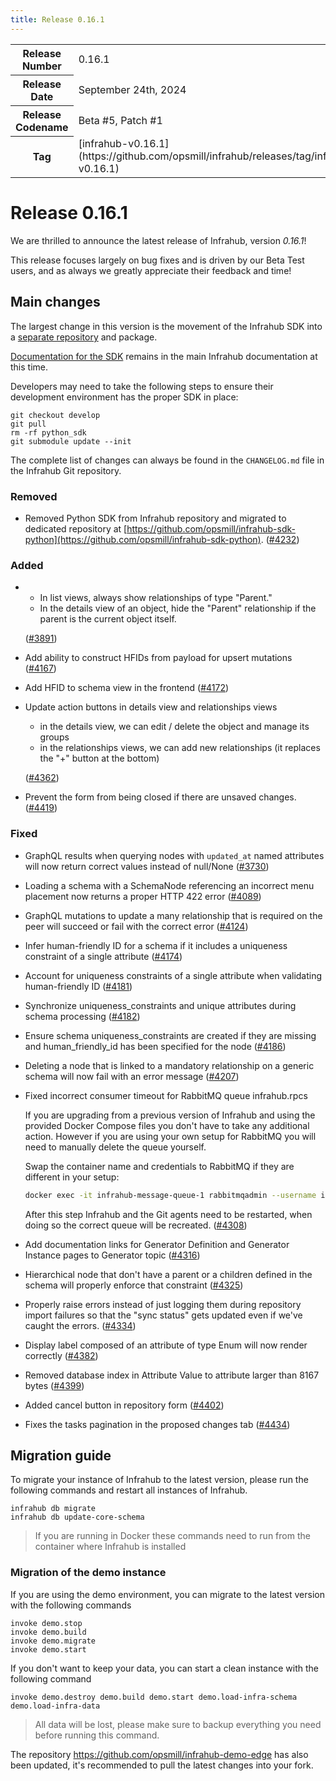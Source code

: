 ```yaml
---
title: Release 0.16.1
---
```

<table>
  <tbody>
    <tr>
      <th>Release Number</th>
      <td>0.16.1</td>
    </tr>
    <tr>
      <th>Release Date</th>
      <td>September 24th, 2024</td>
    </tr>
    <tr>
      <th>Release Codename</th>
      <td>Beta #5, Patch #1</td>
    </tr>
    <tr>
      <th>Tag</th>
      <td>[infrahub-v0.16.1](https://github.com/opsmill/infrahub/releases/tag/infrahub-v0.16.1)</td>
    </tr>
  </tbody>
</table>

# Release 0.16.1

We are thrilled to announce the latest release of Infrahub, version *0.16.1*!

This release focuses largely on bug fixes and is driven by our Beta Test users,
and as always we greatly appreciate their feedback and time!

## Main changes

The largest change in this version is the movement of the Infrahub SDK into a
[separate repository](https://github.com/opsmill/infrahub-sdk-python) and package.

[Documentation for the SDK](https://docs.infrahub.app/python-sdk/) remains in the main Infrahub documentation at this time.

Developers may need to take the following steps to ensure their development environment has the proper SDK in place:

```shell
git checkout develop
git pull
rm -rf python_sdk
git submodule update --init
```

The complete list of changes can always be found in the `CHANGELOG.md` file in the Infrahub Git repository.

### Removed

- Removed Python SDK from Infrahub repository and migrated to dedicated repository at [https://github.com/opsmill/infrahub-sdk-python](https://github.com/opsmill/infrahub-sdk-python).
  ([#4232](https://github.com/opsmill/infrahub/issues/4232))

### Added

- - In list views, always show relationships of type "Parent."
  - In the details view of an object, hide the "Parent" relationship if the parent is the current object itself.

  ([#3891](https://github.com/opsmill/infrahub/issues/3891))
- Add ability to construct HFIDs from payload for upsert mutations ([#4167](https://github.com/opsmill/infrahub/issues/4167))
- Add HFID to schema view in the frontend ([#4172](https://github.com/opsmill/infrahub/issues/4172))
- Update action buttons in details view and relationships views
  - in the details view, we can edit / delete the object and manage its groups
  - in the relationships views, we can add new relationships (it replaces the "+" button at the bottom)

  ([#4362](https://github.com/opsmill/infrahub/issues/4362))
- Prevent the form from being closed if there are unsaved changes. ([#4419](https://github.com/opsmill/infrahub/issues/4419))

### Fixed

- GraphQL results when querying nodes with `updated_at` named attributes will now return correct values instead of null/None ([#3730](https://github.com/opsmill/infrahub/issues/3730))
- Loading a schema with a SchemaNode referencing an incorrect menu placement now returns a proper HTTP 422 error ([#4089](https://github.com/opsmill/infrahub/issues/4089))
- GraphQL mutations to update a many relationship that is required on the peer will succeed or fail with the correct error ([#4124](https://github.com/opsmill/infrahub/issues/4124))
- Infer human-friendly ID for a schema if it includes a uniqueness constraint of a single attribute ([#4174](https://github.com/opsmill/infrahub/issues/4174))
- Account for uniqueness constraints of a single attribute when validating human-friendly ID ([#4181](https://github.com/opsmill/infrahub/issues/4181))
- Synchronize uniqueness_constraints and unique attributes during schema processing ([#4182](https://github.com/opsmill/infrahub/issues/4182))
- Ensure schema uniqueness_constraints are created if they are missing and human_friendly_id has been specified for the node ([#4186](https://github.com/opsmill/infrahub/issues/4186))
- Deleting a node that is linked to a mandatory relationship on a generic schema will now fail with an error message ([#4207](https://github.com/opsmill/infrahub/issues/4207))
- Fixed incorrect consumer timeout for RabbitMQ queue infrahub.rpcs

  If you are upgrading from a previous version of Infrahub and using the provided Docker Compose files you don't have to take any additional action. However if you are using your own setup for RabbitMQ you will need to manually delete the queue yourself.

  Swap the container name and credentials to RabbitMQ if they are different in your setup:

  ```bash
  docker exec -it infrahub-message-queue-1 rabbitmqadmin --username infrahub --password infrahub delete queue name=infrahub.rpcs
  ```

  After this step Infrahub and the Git agents need to be restarted, when doing so the correct queue will be recreated. ([#4308](https://github.com/opsmill/infrahub/issues/4308))
- Add documentation links for Generator Definition and Generator Instance pages to Generator topic ([#4316](https://github.com/opsmill/infrahub/issues/4316))
- Hierarchical node that don't have a parent or a children defined in the schema will properly enforce that constraint ([#4325](https://github.com/opsmill/infrahub/issues/4325))
- Properly raise errors instead of just logging them during repository import failures so that the "sync status" gets updated even if we've caught the errors. ([#4334](https://github.com/opsmill/infrahub/issues/4334))
- Display label composed of an attribute of type Enum will now render correctly ([#4382](https://github.com/opsmill/infrahub/issues/4382))
- Removed database index in Attribute Value to attribute larger than 8167 bytes ([#4399](https://github.com/opsmill/infrahub/issues/4399))
- Added cancel button in repository form ([#4402](https://github.com/opsmill/infrahub/issues/4402))
- Fixes the tasks pagination in the proposed changes tab ([#4434](https://github.com/opsmill/infrahub/issues/4434))

## Migration guide

To migrate your instance of Infrahub to the latest version, please run the following commands and restart all instances of Infrahub.

<!-- vale off -->
```shell
infrahub db migrate
infrahub db update-core-schema
```
<!-- vale on -->

> If you are running in Docker these commands need to run from the container where Infrahub is installed

### Migration of the demo instance

If you are using the demo environment, you can migrate to the latest version with the following commands

```shell
invoke demo.stop
invoke demo.build
invoke demo.migrate
invoke demo.start
```

If you don't want to keep your data, you can start a clean instance with the following command

```shell
invoke demo.destroy demo.build demo.start demo.load-infra-schema demo.load-infra-data
```

> All data will be lost, please make sure to backup everything you need before running this command.

The repository https://github.com/opsmill/infrahub-demo-edge has also been updated, it's recommended to pull the latest changes into your fork.
